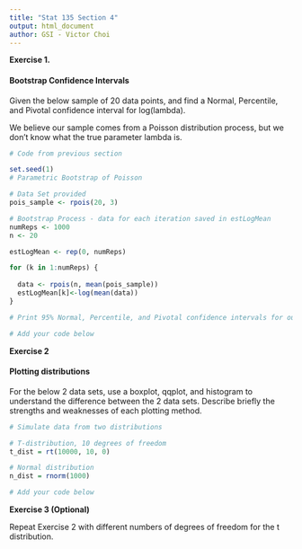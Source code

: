 ```yaml
---
title: "Stat 135 Section 4"
output: html_document
author: GSI - Victor Choi
---
```


**Exercise 1.**  

#### Bootstrap Confidence Intervals

Given the below sample of 20 data points, and find a Normal, Percentile, and Pivotal confidence interval for log(lambda). 

We believe our sample comes from a Poisson distribution process, but we don't know what the true parameter lambda is.  

```r
# Code from previous section

set.seed(1)
# Parametric Bootstrap of Poisson

# Data Set provided
pois_sample <- rpois(20, 3)

# Bootstrap Process - data for each iteration saved in estLogMean
numReps <- 1000
n <- 20

estLogMean <- rep(0, numReps)

for (k in 1:numReps) {
  
  data <- rpois(n, mean(pois_sample))
  estLogMean[k]<-log(mean(data))
}

```

```r
# Print 95% Normal, Percentile, and Pivotal confidence intervals for our data

# Add your code below


```



**Exercise 2** 

#### Plotting distributions

For the below 2 data sets, use a boxplot, qqplot, and histogram to understand the difference between the 2 data sets.
Describe briefly the strengths and weaknesses of each plotting method.

```r
# Simulate data from two distributions

# T-distribution, 10 degrees of freedom
t_dist = rt(10000, 10, 0)

# Normal distribution
n_dist = rnorm(1000)


```

```r
# Add your code below


```


**Exercise 3 (Optional)** 

Repeat Exercise 2 with different numbers of degrees of freedom for the t distribution.





